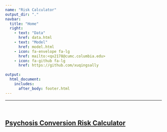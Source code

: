 ---
name: "Risk Calculator"
output_dir: "."
navbar:
  title: "Home"
  right:
    - text: "Data"
      href: data.html
    - text: "Model"
      href: model.html
    - icon: fa-envelope fa-lg
      href: mailto:<qx2178@cumc.columbia.edu>
    - icon: fa-github fa-lg
      href: https://github.com/xuqingsally
    
output:
  html_document:
    includes:
      after_body: footer.html
---

***

<br>

## [Psychosis Conversion Risk Calculator](https://xuqingsally.shinyapps.io/risk_calculator/)
